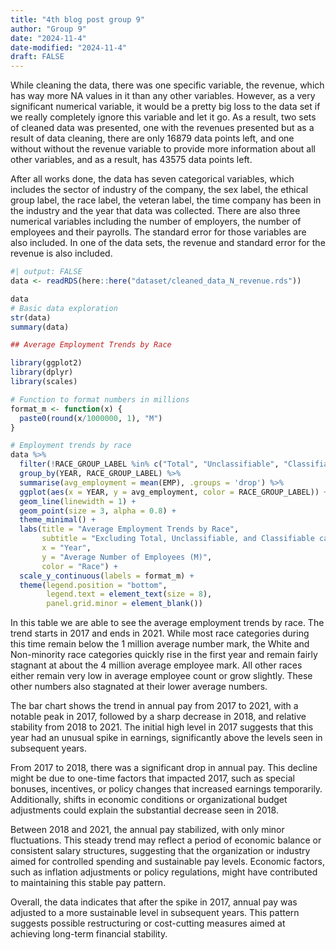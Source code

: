 ```yaml
---
title: "4th blog post group 9"
author: "Group 9"
date: "2024-11-4"
date-modified: "2024-11-4"
draft: FALSE
---
```


While cleaning the data, there was one specific variable, the revenue, which has way more NA values in it than any other variables. However, as a very significant numerical variable, it would be a pretty big loss to the data set if we really completely ignore this variable and let it go. As a result, two sets of cleaned data was presented, one with the revenues presented but as a result of data cleaning, there are only 16879 data points left, and one without without the revenue variable to provide more information about all other variables, and as a result, has 43575 data points left.

After all works done, the data has seven categorical variables, which includes the sector of industry of the company, the sex label, the ethical group label, the race label, the veteran label, the time company has been in the industry and the year that data was collected. There are also three numerical variables including the number of employers, the number of employees and their payrolls. The standard error for those variables are also included. In one of the data sets, the revenue and standard error for the revenue is also included.

```r
#| output: FALSE
data <- readRDS(here::here("dataset/cleaned_data_N_revenue.rds"))

data
# Basic data exploration
str(data)
summary(data)

## Average Employment Trends by Race

library(ggplot2)
library(dplyr)
library(scales)

# Function to format numbers in millions
format_m <- function(x) {
  paste0(round(x/1000000, 1), "M")
}
```
```r
# Employment trends by race
data %>%
  filter(!RACE_GROUP_LABEL %in% c("Total", "Unclassifiable", "Classifiable")) %>%
  group_by(YEAR, RACE_GROUP_LABEL) %>%
  summarise(avg_employment = mean(EMP), .groups = 'drop') %>%
  ggplot(aes(x = YEAR, y = avg_employment, color = RACE_GROUP_LABEL)) +
  geom_line(linewidth = 1) +
  geom_point(size = 3, alpha = 0.8) +
  theme_minimal() +
  labs(title = "Average Employment Trends by Race",
       subtitle = "Excluding Total, Unclassifiable, and Classifiable categories",
       x = "Year",
       y = "Average Number of Employees (M)",
       color = "Race") +
  scale_y_continuous(labels = format_m) +
  theme(legend.position = "bottom",
        legend.text = element_text(size = 8),
        panel.grid.minor = element_blank())
```
In this table we are able to see the average employment trends by race. The trend starts in 2017 and ends in 2021. While most race categories during this time remain below the 1 million average number mark, the White and Non-minority race categories quickly rise in the first year and remain fairly stagnant at about the 4 million average employee mark. All other races either remain very low in average employee count or grow slightly. These other numbers also stagnated at their lower average numbers. 



The bar chart shows the trend in annual pay from 2017 to 2021, with a notable peak in 2017, followed by a sharp decrease in 2018, and relative stability from 2018 to 2021. The initial high level in 2017 suggests that this year had an unusual spike in earnings, significantly above the levels seen in subsequent years.

From 2017 to 2018, there was a significant drop in annual pay. This decline might be due to one-time factors that impacted 2017, such as special bonuses, incentives, or policy changes that increased earnings temporarily. Additionally, shifts in economic conditions or organizational budget adjustments could explain the substantial decrease seen in 2018.

Between 2018 and 2021, the annual pay stabilized, with only minor fluctuations. This steady trend may reflect a period of economic balance or consistent salary structures, suggesting that the organization or industry aimed for controlled spending and sustainable pay levels. Economic factors, such as inflation adjustments or policy regulations, might have contributed to maintaining this stable pay pattern.

Overall, the data indicates that after the spike in 2017, annual pay was adjusted to a more sustainable level in subsequent years. This pattern suggests possible restructuring or cost-cutting measures aimed at achieving long-term financial stability.

